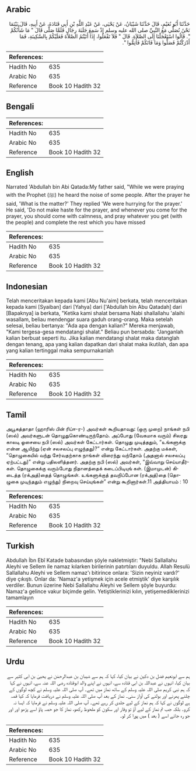 ## Arabic


<div dir="rtl" lang="ar" style={{fontSize:'larger',backgroundColor:'#f8f9fa',padding:20}}>
حَدَّثَنَا أَبُو نُعَيْمٍ، قَالَ حَدَّثَنَا شَيْبَانُ، عَنْ يَحْيَى، عَنْ عَبْدِ اللَّهِ بْنِ أَبِي قَتَادَةَ، عَنْ أَبِيهِ، قَالَ بَيْنَمَا نَحْنُ نُصَلِّي مَعَ النَّبِيِّ صلى الله عليه وسلم إِذْ سَمِعَ جَلَبَةَ رِجَالٍ فَلَمَّا صَلَّى قَالَ ‏"‏ مَا شَأْنُكُمْ ‏"‏‏.‏ قَالُوا اسْتَعْجَلْنَا إِلَى الصَّلاَةِ‏.‏ قَالَ ‏"‏ فَلاَ تَفْعَلُوا، إِذَا أَتَيْتُمُ الصَّلاَةَ فَعَلَيْكُمْ بِالسَّكِينَةِ، فَمَا أَدْرَكْتُمْ فَصَلُّوا وَمَا فَاتَكُمْ فَأَتِمُّوا ‏"‏‏.‏
</div>
<div style={{backgroundColor:'#f8f9fa',padding:20, marginBottom: 10}}><table> <thead> <tr> <th>References:</th> <th></th> </tr> </thead> <tbody><tr><td>Hadith No</td><td>635</td></tr><tr><td>Arabic No</td><td>635</td></tr><tr><td>Reference</td><td>Book 10 Hadith 32</td></tr></tbody></table></div>

## Bengali


<div dir="ltr" lang="bn" style={{fontSize:'larger',backgroundColor:'#f8f9fa',padding:20}}>

</div>
<div style={{backgroundColor:'#f8f9fa',padding:20, marginBottom: 10}}><table> <thead> <tr> <th>References:</th> <th></th> </tr> </thead> <tbody><tr><td>Hadith No</td><td>635</td></tr><tr><td>Arabic No</td><td>635</td></tr><tr><td>Reference</td><td>Book 10 Hadith 32</td></tr></tbody></table></div>

## English


<div dir="ltr" lang="en" style={{fontSize:'larger',backgroundColor:'#f8f9fa',padding:20}}>
Narrated 'Abdullah bin Abi Qatada:My father said, "While we were praying with the Prophet (ﷺ) he heard the noise of some people. After the prayer he said, 'What is the matter?' They replied 'We were hurrying for the prayer.' He said, 'Do not make haste for the prayer, and whenever you come for the prayer, you should come with calmness, and pray whatever you get (with the people) and complete the rest which you have missed
</div>
<div style={{backgroundColor:'#f8f9fa',padding:20, marginBottom: 10}}><table> <thead> <tr> <th>References:</th> <th></th> </tr> </thead> <tbody><tr><td>Hadith No</td><td>635</td></tr><tr><td>Arabic No</td><td>635</td></tr><tr><td>Reference</td><td>Book 10 Hadith 32</td></tr></tbody></table></div>

## Indonesian


<div dir="ltr" lang="id" style={{fontSize:'larger',backgroundColor:'#f8f9fa',padding:20}}>
Telah menceritakan kepada kami [Abu Nu'aim] berkata, telah menceritakan kepada kami [Syaiban] dari [Yahya] dari ['Abdullah bin Abu Qatadah] dari [Bapaknya] ia berkata, "Ketika kami shalat bersama Nabi shallallahu 'alaihi wasallam, beliau mendengar suara gaduh orang-orang. Maka setelah selesai, beliau bertanya: "Ada apa dengan kalian?" Mereka menjawab, "Kami tergesa-gesa mendatangi shalat." Beliau pun bersabda: "Janganlah kalian berbuat seperti itu. Jika kalian mendatangi shalat maka datanglah dengan tenang, apa yang kalian dapatkan dari shalat maka ikutilah, dan apa yang kalian tertinggal maka sempurnakanlah
</div>
<div style={{backgroundColor:'#f8f9fa',padding:20, marginBottom: 10}}><table> <thead> <tr> <th>References:</th> <th></th> </tr> </thead> <tbody><tr><td>Hadith No</td><td>635</td></tr><tr><td>Arabic No</td><td>635</td></tr><tr><td>Reference</td><td>Book 10 Hadith 32</td></tr></tbody></table></div>

## Tamil


<div dir="ltr" lang="ta" style={{fontSize:'larger',backgroundColor:'#f8f9fa',padding:20}}>
அபூகத்தாதா (ஹாரிஸ் பின் ரிப்ஈ-ர-) அவர்கள் கூறியதாவது: (ஒரு முறை) நாங்கள் நபி (ஸல்) அவர்களுடன் தொழுதுகொண்டிருந்தோம். அப்போது (வேகமாக வரும்) சிலரது காலடி ஓசையை நபி (ஸல்) அவர்கள் கேட்டார்கள். தொழுது முடித்ததும், “உங்களுக்கு என்ன ஆயிற்று (ஏன் சலசலப்பு எழுந்தது)?” என்று கேட்டார்கள். அதற்கு மக்கள், “தொழுகையில் வந்து சேர்வதற்காக நாங்கள் விரைந்து வந்தோம் (அதனால் சலசலப்பு ஏற்பட்டது)” என்று பதிலளித்தனர். அதற்கு நபி (ஸல்) அவர்கள், “இவ்வாறு செய்யாதீர்கள். தொழுகைக்கு வரும்போது நிதானத்தைக் கடைப்பிடியுங் கள். (இமாமுடன்) கிடைத்த (ரக்அத்)தைத் தொழுங்கள். உங்களுக்குத் தவறிப்போன (ரக்அத்)தை (தொழுகை முடிந்ததும் எழுந்து) நிறைவு செய்யுங்கள்” என்று கூறினார்கள்.11 அத்தியாயம் : 10
</div>
<div style={{backgroundColor:'#f8f9fa',padding:20, marginBottom: 10}}><table> <thead> <tr> <th>References:</th> <th></th> </tr> </thead> <tbody><tr><td>Hadith No</td><td>635</td></tr><tr><td>Arabic No</td><td>635</td></tr><tr><td>Reference</td><td>Book 10 Hadith 32</td></tr></tbody></table></div>

## Turkish


<div dir="ltr" lang="tr" style={{fontSize:'larger',backgroundColor:'#f8f9fa',padding:20}}>
Abdullah İbn Ebî Katade babasından şöyle nakletmiştir: "Nebi Sallallahu Aleyhi ve Sellem ile namaz kılarken birilerinin patırtıları duyuldu. Allah Resulü Sallallahu Aleyhi ve Sellem namaz'ı bitirince onlara: 'Sizin neyiniz vardı?' diye çıkıştı. Onlar da: 'Namaz'a yetişmek için acele etmiştik' diye karşılık verdiler. Bunun üzerine Nebi Sallallahu Aleyhi ve Sellem şöyle buyurdu: Namaz'a gelince vakur biçimde gelin. Yetiştiklerinizi kılın, yetişemediklerinizi tamamlayın
</div>
<div style={{backgroundColor:'#f8f9fa',padding:20, marginBottom: 10}}><table> <thead> <tr> <th>References:</th> <th></th> </tr> </thead> <tbody><tr><td>Hadith No</td><td>635</td></tr><tr><td>Arabic No</td><td>635</td></tr><tr><td>Reference</td><td>Book 10 Hadith 32</td></tr></tbody></table></div>

## Urdu


<div dir="rtl" lang="ur" style={{fontSize:'larger',backgroundColor:'#f8f9fa',padding:20}}>
ہم سے ابونعیم فضل بن دکین نے بیان کیا، کہا کہ ہم سے شیبان بن عبدالرحمٰن نے یحییٰ بن ابی کثیر سے بیان کیا، انہوں نے عبداللہ بن ابی قتادہ سے، انہوں نے اپنے والد ابوقتادہ رضی اللہ عنہ سے، انہوں نے کہا کہ ہم نبی کریم صلی اللہ علیہ وسلم کے ساتھ نماز میں تھے۔ آپ صلی اللہ علیہ وسلم نے کچھ لوگوں کے چلنے پھرنے اور بولنے کی آواز سنی۔ نماز کے بعد آپ صلی اللہ علیہ وسلم نے دریافت فرمایا کہ کیا قصہ ہے لوگوں نے کہا کہ ہم نماز کے لیے جلدی کر رہے تھے۔ آپ صلی اللہ علیہ وسلم نے فرمایا کہ ایسا نہ کرو۔ بلکہ جب تم نماز کے لیے آؤ تو وقار اور سکون کو ملحوظ رکھو، نماز کا جو حصہ پاؤ اسے پڑھو اور اور جو رہ جائے اسے ( بعد ) میں پورا کر لو۔
</div>
<div style={{backgroundColor:'#f8f9fa',padding:20, marginBottom: 10}}><table> <thead> <tr> <th>References:</th> <th></th> </tr> </thead> <tbody><tr><td>Hadith No</td><td>635</td></tr><tr><td>Arabic No</td><td>635</td></tr><tr><td>Reference</td><td>Book 10 Hadith 32</td></tr></tbody></table></div>